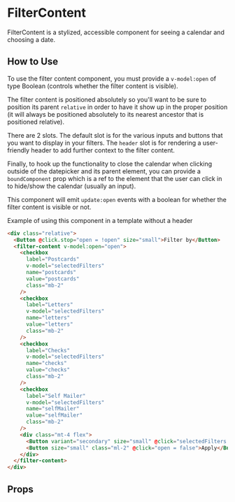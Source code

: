 
# FilterContent

FilterContent is a stylized, accessible component for seeing a calendar and choosing a date.

<Preview>
  <Story id="components-filtercontent--primary" />
</Preview>

## How to Use
To use the filter content component, you must provide a `v-model:open` of type Boolean (controls whether the filter content is visible).

The filter content is positioned absolutely so you'll want to be sure to position its parent `relative` in order to have it show up in the proper position (it will always be positioned absolutely to its nearest ancestor that is positioned relative).

There are 2 slots. The default slot is for the various inputs and buttons that you want to display in your filters. The `header` slot is for rendering a user-friendly header to add further context to the filter content.

Finally, to hook up the functionality to close the calendar when clicking outside of the datepicker and its parent element, you can provide a `boundComponent` prop which is a ref to the element that the user can click in to hide/show the calendar (usually an input).

This component will emit `update:open` events with a boolean for whether the filter content is visible or not.

Example of using this component in a template without a header
```html
<div class="relative">
  <Button @click.stop="open = !open" size="small">Filter by</Button>
  <filter-content v-model:open="open">
    <checkbox
      label="Postcards"
      v-model="selectedFilters"
      name="postcards"
      value="postcards"
      class="mb-2"
    />
    <checkbox
      label="Letters"
      v-model="selectedFilters"
      name="letters"
      value="letters"
      class="mb-2"
    />
    <checkbox
      label="Checks"
      v-model="selectedFilters"
      name="checks"
      value="checks"
      class="mb-2"
    />
    <checkbox
      label="Self Mailer"
      v-model="selectedFilters"
      name="selfMailer"
      value="selfMailer"
      class="mb-2"
    />
    <div class="mt-4 flex">
      <Button variant="secondary" size="small" @click="selectedFilters = []">Reset</Button>
      <Button size="small" class="ml-2" @click="open = false">Apply</Button>
    </div>
  </filter-content>
</div>
```

## Props

<ArgsTable story={PRIMARY_STORY} />

